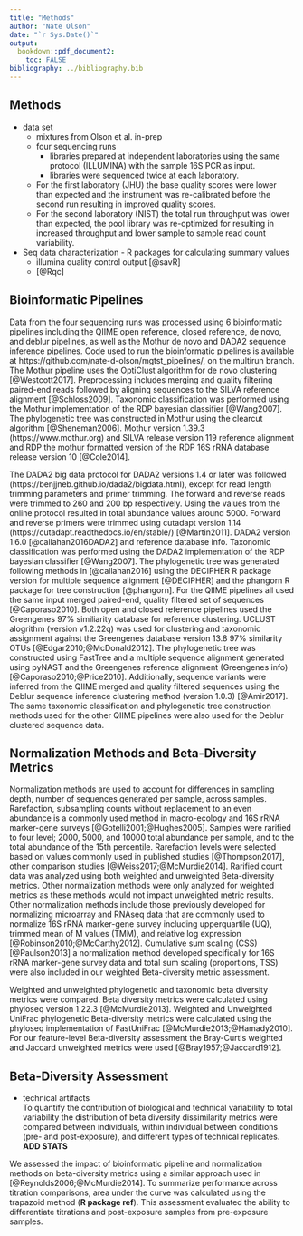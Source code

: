 ```yaml
---
title: "Methods"
author: "Nate Olson"
date: "`r Sys.Date()`"
output:
  bookdown::pdf_document2:
    toc: FALSE
bibliography: ../bibliography.bib
---
```


## Methods
- data set  
    - mixtures from Olson et al. in-prep
    - four sequencing runs
        - libraries prepared at independent laboratories using the same protocol (ILLUMINA) with the sample 16S PCR as input.
        - libraries were sequenced twice at each laboratory.
    - For the first laboratory (JHU) the base quality scores were lower than expected and the instrument was re-calibrated before the second run resulting in improved quality scores.
    - For the second laboratory (NIST) the total run throughput was lower than expected, the pool library was re-optimized for resulting in increased throughput and lower sample to sample read count variability.  
- Seq data characterization - R packages for calculating summary values
    - illumina quality control output [@savR]
    - [@Rqc]

## Bioinformatic Pipelines  
Data from the four sequencing runs was processed using 6 bioinformatic pipelines including the QIIME open reference, closed reference, de novo, and deblur pipelines, as well as the Mothur de novo and DADA2 sequence inference pipelines.
Code used to run the bioinformatic pipelines is available at https://github.com/nate-d-olson/mgtst\_pipelines/, on the multirun branch.
The Mothur pipeline uses the OptiClust algorithm for de novo clustering [@Westcott2017].
Preprocessing includes merging and quality filtering paired-end reads followed by aligning sequences to the SILVA reference alignment [@Schloss2009].
Taxonomic classification was performed using the Mothur implementation of the RDP bayesian classifier [@Wang2007].
The phylogenetic tree was constructed in Mothur using the clearcut algorithm [@Sheneman2006].
Mothur version 1.39.3 (https://www.mothur.org) and SILVA release version 119 reference alignment and RDP the mothur formatted version of the RDP 16S rRNA database release version 10 [@Cole2014].

The DADA2 big data protocol for DADA2 versions 1.4 or later was followed (https://benjjneb.github.io/dada2/bigdata.html), except for read length trimming parameters and primer trimming.
The forward and reverse reads were trimmed to 260 and 200 bp respectively.  Using the values from the online protocol resulted in total abundance values around 5000.
Forward and reverse primers were trimmed using cutadapt version 1.14 (https://cutadapt.readthedocs.io/en/stable/) [@Martin2011].
DADA2 version 1.6.0 [@callahan2016DADA2] and reference database info.
Taxonomic classification was performed using the DADA2 implementation of the RDP bayesian classifier [@Wang2007].
The phylogenetic tree was generated following methods in [@callahan2016]  using the DECIPHER R package version for multiple sequence alignment [@DECIPHER] and the phangorn R package for tree construction [@phangorn].
For the QIIME pipelines all used the same input merged paired-end, quality filtered set of sequences [@Caporaso2010].
Both open and closed reference pipelines used the Greengenes 97\% similiarity database for reference clustering.
UCLUST alogrithm (version v1.2.22q) was used for clustering and taxonomic assignment against the Greengenes database version 13.8 97\% similarity OTUs [@Edgar2010;@McDonald2012].
The phylogenetic tree was constructed using FastTree and a multiple sequence alignment generated using pyNAST and the Greengenes reference alignment (Greengenes info) [@Caporaso2010;@Price2010].
Additionally, sequence variants were inferred from the QIIME merged and quality filtered sequences using the Deblur sequence inference clustering method (version 1.0.3) [@Amir2017].
The same taxonomic classification and phylogenetic tree construction methods used for the other QIIME pipelines were also used for the Deblur clustered sequence data.

## Normalization Methods and Beta-Diversity Metrics
Normalization methods are used to account for differences in sampling depth, number of sequences generated per sample, across samples.
Rarefaction, subsampling counts without replacement to an even abundance is a commonly used method in macro-ecology and 16S rRNA marker-gene surveys [@Gotelli2001;@Hughes2005].
Samples were rarified to four level; 2000, 5000, and 10000 total abundance per sample, and to the total abundance of the 15th percentile.
Rarefaction levels were selected based on values commonly used in published studies [@Thompson2017], other comparison studies [@Weiss2017;@McMurdie2014].
Rarified count data was analyzed using both weighted and unweighted Beta-diversity metrics.
Other normalization methods were only analyzed for weighted metrics as these methods would not impact unweighted metric results.
Other normalization methods include those previously developed for normalizing microarray and RNAseq data that are commonly used to normalize 16S rRNA marker-gene survey including upperquartile (UQ), trimmed mean of M values (TMM), and relative log expression [@Robinson2010;@McCarthy2012].
Cumulative sum scaling (CSS) [@Paulson2013] a normalization method developed specifically for 16S rRNA marker-gene survey data and total sum scaling (proportions, TSS) were also included in our weighted Beta-diversity metric assessment.

Weighted and unweighted phylogenetic and taxonomic beta diversity metrics were compared.
Beta diversity metrics were calculated using phyloseq version 1.22.3 [@McMurdie2013].
Weighted and Unweighted UniFrac phylogenetic Beta-diversity metrics were calculated using the phyloseq implementation of FastUniFrac [@McMurdie2013;@Hamady2010].
For our feature-level Beta-diversity assessment the Bray-Curtis weighted and Jaccard unweighted metrics were used [@Bray1957;@Jaccard1912].

## Beta-Diversity Assessment
- technical artifacts  
To quantify the contribution of biological and technical variability to total variability the distribution of beta diversity dissimilarity metrics were compared between individuals,
within individual between conditions (pre- and post-exposure),
 and different types of technical replicates.  
__ADD STATS__

We assessed the impact of bioinformatic pipeline and normalization methods on beta-diversity metrics using a similar approach used in [@Reynolds2006;@McMurdie2014].
To summarize performance across titration comparisons, area under the curve was calculated using the trapazoid method (__R package ref__). 
This assessment evaluated the ability to differentiate titrations and post-exposure samples from pre-exposure samples.
